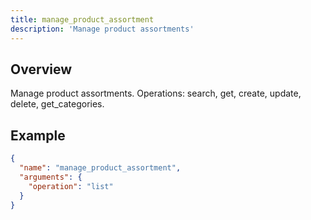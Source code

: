 ```yaml
---
title: manage_product_assortment
description: 'Manage product assortments'
---
```


## Overview

Manage product assortments. Operations: search, get, create, update, delete, get_categories.

## Example

```json
{
  "name": "manage_product_assortment",
  "arguments": {
    "operation": "list"
  }
}
```
